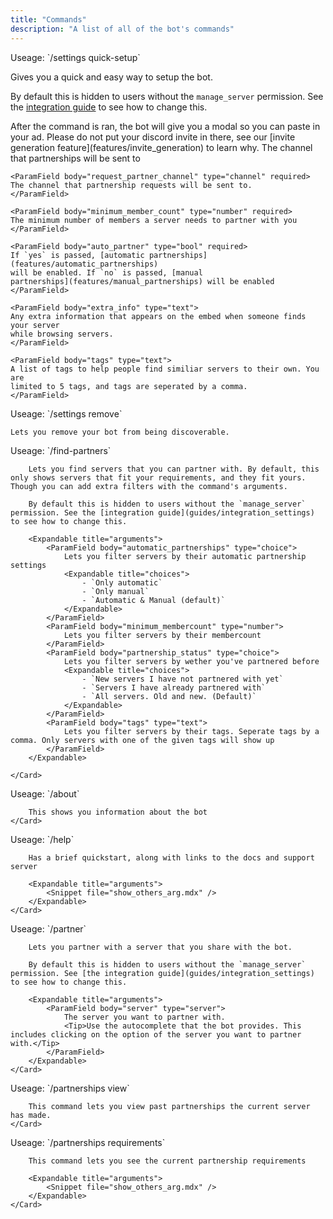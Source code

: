```yaml
---
title: "Commands"
description: "A list of all of the bot's commands"
---
```


<div id="settings_quick-setup">
<Card title="/settings quick-setup">
Useage: `/settings quick-setup`

Gives you a quick and easy way to setup the bot.

By default this is hidden to users without the `manage_server` permission. See the [integration guide](guides/integration_settings) to see how to change this.

<Note>
  After the command is ran, the bot will give you a modal so you can paste in
  your ad. Please do not put your discord invite in there, see our [invite
  generation feature](features/invite_generation) to learn why.
</Note>

<Expandable title="arguments">
    <ParamField body="partnership_channel" type="channel" required>
    The channel that partnerships will be sent to
    </ParamField>

    <ParamField body="request_partner_channel" type="channel" required>
    The channel that partnership requests will be sent to.
    </ParamField>

    <ParamField body="minimum_member_count" type="number" required>
    The minimum number of members a server needs to partner with you
    </ParamField>

    <ParamField body="auto_partner" type="bool" required>
    If `yes` is passed, [automatic partnerships](features/automatic_partnerships)
    will be enabled. If `no` is passed, [manual
    partnerships](features/manual_partnerships) will be enabled
    </ParamField>

    <ParamField body="extra_info" type="text">
    Any extra information that appears on the embed when someone finds your server
    while browsing servers.
    </ParamField>

    <ParamField body="tags" type="text">
    A list of tags to help people find similiar servers to their own. You are
    limited to 5 tags, and tags are seperated by a comma.
    </ParamField>

</Expandable>

</Card>
</div>

<div id="settings_remove">
<Card title="/settings remove">
    Useage: `/settings remove`

    Lets you remove your bot from being discoverable.

</Card>

</div>

<div id="find-partners">
    <Card title="/find-partners">
        Useage: `/find-partners`

        Lets you find servers that you can partner with. By default, this only shows servers that fit your requirements, and they fit yours. Though you can add extra filters with the command's arguments.

        By default this is hidden to users without the `manage_server` permission. See the [integration guide](guides/integration_settings) to see how to change this.

        <Expandable title="arguments">
            <ParamField body="automatic_partnerships" type="choice">
                Lets you filter servers by their automatic partnership settings
                <Expandable title="choices">
                    - `Only automatic`
                    - `Only manual`
                    - `Automatic & Manual (default)`
                </Expandable>
            </ParamField>
            <ParamField body="minimum_membercount" type="number">
                Lets you filter servers by their membercount
            </ParamField>
            <ParamField body="partnership_status" type="choice">
                Lets you filter servers by wether you've partnered before
                <Expandable title="choices">
                    - `New servers I have not partnered with yet`
                    - `Servers I have already partnered with`
                    - `All servers. Old and new. (Default)`
                </Expandable>
            </ParamField>
            <ParamField body="tags" type="text">
                Lets you filter servers by their tags. Seperate tags by a comma. Only servers with one of the given tags will show up
            </ParamField>
        </Expandable>

    </Card>

</div>

<div id="about">
    <Card title="/about">
        Useage: `/about`

        This shows you information about the bot
    </Card>

</div>

<div id="help">
    <Card title="/help">
        Useage: `/help`

        Has a brief quickstart, along with links to the docs and support server

        <Expandable title="arguments">
            <Snippet file="show_others_arg.mdx" />
        </Expandable>
    </Card>

</div>

<div id="partner">
    <Card title="/partner">
        Useage: `/partner`

        Lets you partner with a server that you share with the bot.

        By default this is hidden to users without the `manage_server` permission. See [the integration guide](guides/integration_settings) to see how to change this.

        <Expandable title="arguments">
            <ParamField body="server" type="server">
                The server you want to partner with.
                <Tip>Use the autocomplete that the bot provides. This includes clicking on the option of the server you want to partner with.</Tip>
            </ParamField>
        </Expandable>
    </Card>

</div>

<div id="partnerships_view">
    <Card title="/partnerships view">
        Useage: `/partnerships view`

        This command lets you view past partnerships the current server has made.
    </Card>

</div>

<div id="partnerships_requirements">
    <Card title="/partnerships requirements">
        Useage: `/partnerships requirements`

        This command lets you see the current partnership requirements

        <Expandable title="arguments">
            <Snippet file="show_others_arg.mdx" />
        </Expandable>
    </Card>

</div>
